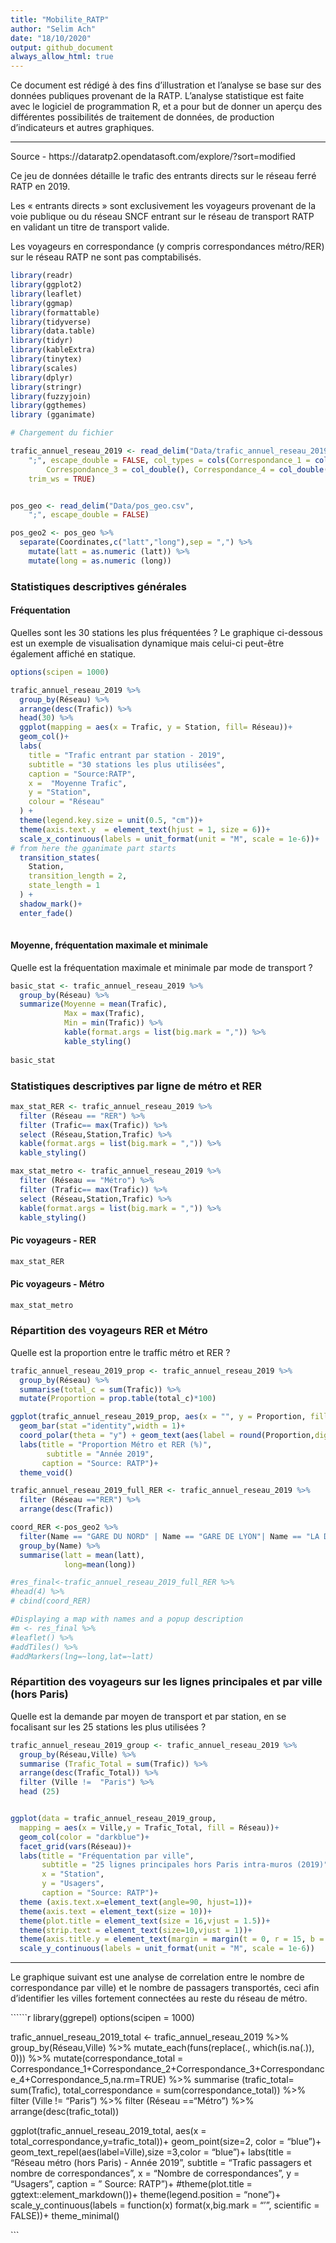 ```yaml
---
title: "Mobilite_RATP"
author: "Selim Ach"
date: "18/10/2020"
output: github_document
always_allow_html: true
---
```


Ce document est rédigé à des fins d'illustration et l'analyse se base sur des données publiques provenant de la RATP. L'analyse statistique est faite avec le logiciel de programmation R, et a pour but de donner un aperçu des différentes possibilités de traitement de données, de production d'indicateurs et autres graphiques.

----------

Source - https://dataratp2.opendatasoft.com/explore/?sort=modified 

Ce jeu de données détaille le trafic des entrants directs sur le réseau ferré RATP en 2019.

Les « entrants directs » sont exclusivement les voyageurs provenant de la voie publique ou du réseau SNCF entrant sur le réseau de transport RATP en validant un titre de transport valide.

Les voyageurs en correspondance (y compris correspondances métro/RER) sur le réseau RATP ne sont pas comptabilisés.


```r

library(readr)
library(ggplot2)
library(leaflet)
library(ggmap)
library(formattable)
library(tidyverse)
library(data.table)
library(tidyr)
library(kableExtra)
library(tinytex)
library(scales)
library(dplyr)
library(stringr)
library(fuzzyjoin)
library(ggthemes)
library (gganimate)

# Chargement du fichier 

trafic_annuel_reseau_2019 <- read_delim("Data/trafic_annuel_reseau_2019.csv", 
    ";", escape_double = FALSE, col_types = cols(Correspondance_1 = col_double(),Correspondance_2 = col_double(),
        Correspondance_3 = col_double(), Correspondance_4 = col_double(),Correspondance_5 = col_double()), 
    trim_ws = TRUE)


pos_geo <- read_delim("Data/pos_geo.csv", 
    ";", escape_double = FALSE)

pos_geo2 <- pos_geo %>% 
  separate(Coordinates,c("latt","long"),sep = ",") %>% 
    mutate(latt = as.numeric (latt)) %>%
    mutate(long = as.numeric (long))

```

### Statistiques descriptives générales
#### Fréquentation 
Quelles sont les 30 stations les plus fréquentées ? Le graphique ci-dessous est un exemple de visualisation dynamique mais celui-ci peut-être également affiché en statique.

```r

options(scipen = 1000)

trafic_annuel_reseau_2019 %>%
  group_by(Réseau) %>% 
  arrange(desc(Trafic)) %>% 
  head(30) %>% 
  ggplot(mapping = aes(x = Trafic, y = Station, fill= Réseau))+
  geom_col()+
  labs(
    title = "Trafic entrant par station - 2019",
    subtitle = "30 stations les plus utilisées",
    caption = "Source:RATP",
    x =  "Moyenne Trafic",
    y = "Station",
    colour = "Réseau"
  ) +
  theme(legend.key.size = unit(0.5, "cm"))+
  theme(axis.text.y  = element_text(hjust = 1, size = 6))+   
  scale_x_continuous(labels = unit_format(unit = "M", scale = 1e-6))+
# from here the gganimate part starts
  transition_states(
    Station,
    transition_length = 2,
    state_length = 1
  ) +
  shadow_mark()+
  enter_fade()
  
```

#### Moyenne, fréquentation maximale et minimale
Quelle est la fréquentation maximale et minimale par mode de transport ?

```r

basic_stat <- trafic_annuel_reseau_2019 %>% 
  group_by(Réseau) %>% 
  summarize(Moyenne = mean(Trafic),
            Max = max(Trafic),
            Min = min(Trafic)) %>% 
            kable(format.args = list(big.mark = ",")) %>% 
            kable_styling()
  
basic_stat

```

### Statistiques descriptives par ligne de métro et RER
```r

max_stat_RER <- trafic_annuel_reseau_2019 %>% 
  filter (Réseau == "RER") %>%
  filter (Trafic== max(Trafic)) %>% 
  select (Réseau,Station,Trafic) %>% 
  kable(format.args = list(big.mark = ",")) %>%
  kable_styling()

max_stat_metro <- trafic_annuel_reseau_2019 %>% 
  filter (Réseau == "Métro") %>%
  filter (Trafic== max(Trafic)) %>% 
  select (Réseau,Station,Trafic) %>% 
  kable(format.args = list(big.mark = ",")) %>% 
  kable_styling()

```

#### Pic voyageurs - RER
```r

max_stat_RER

```

#### Pic voyageurs - Métro
```r

max_stat_metro

```

### Répartition des voyageurs RER et Métro 
Quelle est la proportion entre le traffic métro et RER ?

```r

trafic_annuel_reseau_2019_prop <- trafic_annuel_reseau_2019 %>% 
  group_by(Réseau) %>% 
  summarise(total_c = sum(Trafic)) %>% 
  mutate(Proportion = prop.table(total_c)*100)

ggplot(trafic_annuel_reseau_2019_prop, aes(x = "", y = Proportion, fill = Réseau))+
  geom_bar(stat ="identity",width = 1)+
  coord_polar(theta = "y") + geom_text(aes(label = round(Proportion,digits=1)), position = position_stack(vjust = 0.5))+
  labs(title = "Proportion Métro et RER (%)", 
        subtitle = "Année 2019",
       caption = "Source: RATP")+
  theme_void()

```

```r

trafic_annuel_reseau_2019_full_RER <- trafic_annuel_reseau_2019 %>%
  filter (Réseau =="RER") %>% 
  arrange(desc(Trafic))

coord_RER <-pos_geo2 %>% 
  filter(Name == "GARE DU NORD" | Name == "GARE DE LYON"| Name == "LA DEFENSE" | Name == "CHATELET") %>%
  group_by(Name) %>% 
  summarise(latt = mean(latt),
            long=mean(long))

#res_final<-trafic_annuel_reseau_2019_full_RER %>% 
#head(4) %>% 
# cbind(coord_RER)

#Displaying a map with names and a popup description
#m <- res_final %>% 
#leaflet() %>%
#addTiles() %>% 
#addMarkers(lng=~long,lat=~latt)

```

### Répartition des voyageurs sur les lignes principales et par ville (hors Paris) 
Quelle est la demande par moyen de transport et par station, en se focalisant sur les 25 stations les plus utilisées ?

```r

trafic_annuel_reseau_2019_group <- trafic_annuel_reseau_2019 %>% 
  group_by(Réseau,Ville) %>% 
  summarise (Trafic_Total = sum(Trafic)) %>% 
  arrange(desc(Trafic_Total)) %>%
  filter (Ville !=  "Paris") %>% 
  head (25)


ggplot(data = trafic_annuel_reseau_2019_group,
  mapping = aes(x = Ville,y = Trafic_Total, fill = Réseau))+
  geom_col(color = "darkblue")+
  facet_grid(vars(Réseau))+
  labs(title = "Fréquentation par ville",
       subtitle = "25 lignes principales hors Paris intra-muros (2019)",
       x = "Station",
       y = "Usagers",
       caption = "Source: RATP")+
  theme (axis.text.x=element_text(angle=90, hjust=1))+
  theme(axis.text = element_text(size = 10))+   
  theme(plot.title = element_text(size = 16,vjust = 1.5))+
  theme(strip.text = element_text(size=10,vjust = 1))+
  theme(axis.title.y = element_text(margin = margin(t = 0, r = 15, b = 0, l = 0),vjust = 1.5))+
  scale_y_continuous(labels = unit_format(unit = "M", scale = 1e-6))

```

***

Le graphique suivant est une analyse de correlation entre le nombre de correspondance par ville) et le nombre de passagers transportés, ceci afin d'identifier les villes fortement connectées au reste du réseau de métro. 

``````r

library(ggrepel)
options(scipen = 1000)

trafic_annuel_reseau_2019_total <- trafic_annuel_reseau_2019 %>% 
  group_by(Réseau,Ville) %>% 
  mutate_each(funs(replace(., which(is.na(.)), 0))) %>% 
  mutate(correspondance_total = Correspondance_1+Correspondance_2+Correspondance_3+Correspondance_4+Correspondance_5,na.rm=TRUE) %>% 
  summarise (trafic_total= sum(Trafic),
             total_correspondance = sum(correspondance_total)) %>%
  filter (Ville !=  "Paris") %>% 
  filter (Réseau =="Métro") %>% 
  arrange(desc(trafic_total))

ggplot(trafic_annuel_reseau_2019_total, aes(x = total_correspondance,y=trafic_total))+ 
  geom_point(size=2, color = "blue")+
  geom_text_repel(aes(label=Ville),size =3,color = "blue")+
  labs(title = "Réseau métro (hors Paris) - Année 2019 ",
       subtitle = "Trafic passagers et nombre de correspondances", 
       x = "Nombre de correspondances",
       y = "Usagers",
       caption = " Source: RATP")+
  #theme(plot.title = ggtext::element_markdown())+
  theme(legend.position = "none")+
  scale_y_continuous(labels = function(x) format(x,big.mark = "'", scientific = FALSE))+
  theme_minimal()

```











